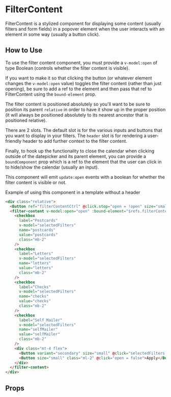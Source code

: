 
# FilterContent

FilterContent is a stylized component for displaying some content (usually filters and form fields) in a popover element when the user interacts with an element in some way (usually a button click).

<Preview>
  <Story id="components-filter-content--primary" />
</Preview>

## How to Use
To use the filter content component, you must provide a `v-model:open` of type Boolean (controls whether the filter content is visible).

If you want to make it so that clicking the button (or whatever element changes the `v-model:open` value) toggles the filter content (rather than just opening), be sure to add a ref to the element and then pass that ref to FilterContent using the `bound-element` prop.

The filter content is positioned absolutely so you'll want to be sure to position its parent `relative` in order to have it show up in the proper position (it will always be positioned absolutely to its nearest ancestor that is positioned relative).

There are 2 slots. The default slot is for the various inputs and buttons that you want to display in your filters. The `header` slot is for rendering a user-friendly header to add further context to the filter content.

Finally, to hook up the functionality to close the calendar when clicking outside of the datepicker and its parent element, you can provide a `boundComponent` prop which is a ref to the element that the user can click in to hide/show the calendar (usually an input).

This component will emit `update:open` events with a boolean for whether the filter content is visible or not.

Example of using this component in a template without a header
```html
<div class="relative">
  <Button ref="filterContentCtrl" @click.stop="open = !open" size="small">Filter by</Button>
  <filter-content v-model:open="open" :bound-element="$refs.filterContentCtrl">
    <checkbox
      label="Postcards"
      v-model="selectedFilters"
      name="postcards"
      value="postcards"
      class="mb-2"
    />
    <checkbox
      label="Letters"
      v-model="selectedFilters"
      name="letters"
      value="letters"
      class="mb-2"
    />
    <checkbox
      label="Checks"
      v-model="selectedFilters"
      name="checks"
      value="checks"
      class="mb-2"
    />
    <checkbox
      label="Self Mailer"
      v-model="selectedFilters"
      name="selfMailer"
      value="selfMailer"
      class="mb-2"
    />
    <div class="mt-4 flex">
      <Button variant="secondary" size="small" @click="selectedFilters = []">Reset</Button>
      <Button size="small" class="ml-2" @click="open = false">Apply</Button>
    </div>
  </filter-content>
</div>
```

## Props

<ArgsTable story={PRIMARY_STORY} />
